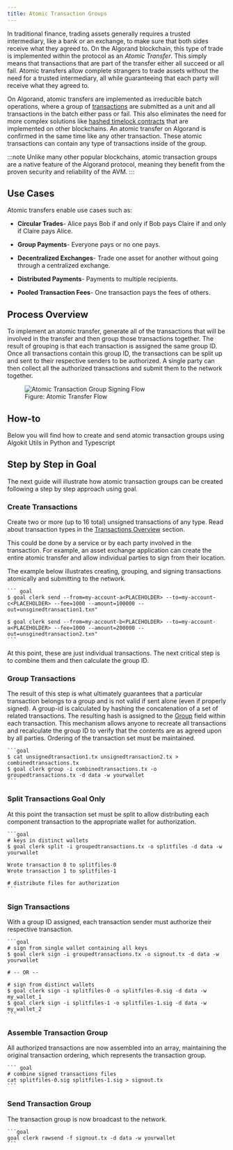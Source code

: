 ```yaml
---
title: Atomic Transaction Groups
---
```



In traditional finance, trading assets generally requires a trusted intermediary, like a bank or an exchange, to make sure that both sides receive what they agreed to. On the Algorand blockchain, this type of trade is implemented within the protocol as an _Atomic Transfer_. This simply means that transactions that are part of the transfer either all succeed or all fail. Atomic transfers allow complete strangers to trade assets without the need for a trusted intermediary, all while guaranteeing that each party will receive what they agreed to.

On Algorand, atomic transfers are implemented as irreducible batch operations, where a group of [transactions](/concepts/transactions/overview) are submitted as a unit and all transactions in the batch either pass or fail. This also eliminates the need for more complex solutions like [hashed timelock contracts](https://en.bitcoinwiki.org/wiki/Hashed_Timelock_Contracts) that are implemented on other blockchains. An atomic transfer on Algorand is confirmed in the same time like any other transaction. These atomic transactions can contain any type of transactions inside of the group.

:::note
Unlike many other popular blockchains, atomic transaction groups are a native feature of the Algorand protocol, meaning they benefit from the proven security and reliability of the AVM.
:::

## Use Cases

Atomic transfers enable use cases such as:

- **Circular Trades**- Alice pays Bob if and only if Bob pays Claire if and only if Claire pays Alice.

- **Group Payments**- Everyone pays or no one pays.

- **Decentralized Exchanges**- Trade one asset for another without going through a centralized exchange.

- **Distributed Payments**- Payments to multiple recipients.

- **Pooled Transaction Fees**- One transaction pays the fees of others.

## Process Overview

To implement an atomic transfer, generate all of the transactions that will be involved in the transfer and then group those transactions together. The result of grouping is that each transaction is assigned the same group ID. Once all transactions contain this group ID, the transactions can be split up and sent to their respective senders to be authorized. A single party can then collect all the authorized transactions and submit them to the network together.

<figure>
  <Image src={atomicTxnGroupFlow} alt='Atomic Transaction Group Signing Flow' />
  <figcaption>Figure: Atomic Transfer Flow</figcaption>
</figure>

## How-to

Below you will find how to create and send atomic transaction groups using Algokit Utils in Python and Typescript

<Tabs syncKey='lang'>
  <TabItem label='Python' icon='seti:python'>
    <RemoteCode
      src='https://raw.githubusercontent.com/algorandfoundation/devportal-code-examples/refs/heads/main/projects/python-examples/algokit_utils_py_examples/transactions/atomic_transaction_groups.py'
      snippet='ATOMIC_TRANSACTION_GROUP'
      lang='py'
      title='ATG'
      frame='none'
    />
  </TabItem>
  <TabItem label='Typescript' icon='seti:typescript'>
    <RemoteCode
      src='https://raw.githubusercontent.com/algorandfoundation/devportal-code-examples/refs/heads/main/projects/typescript-examples/algokit-utils-ts/transactions/atomic-transaction-groups.ts'
      snippet='ATOMIC_GROUP'
      lang='ts'
      title='ATG'
      frame='none'
    />
  </TabItem>
</Tabs>

## Step by Step in Goal

The next guide will illustrate how atomic transaction groups can be created following a step by step approach using goal.

### Create Transactions

Create two or more (up to 16 total) unsigned transactions of any type. Read about transaction types in the [Transactions Overview](concepts/transactions/overview) section.

This could be done by a service or by each party involved in the transaction. For example, an asset exchange application can create the entire atomic transfer and allow individual parties to sign from their location.

The example below illustrates creating, grouping, and signing transactions atomically and submitting to the network.

    ``` goal
    $ goal clerk send --from=my-account-a<PLACEHOLDER> --to=my-account-c<PLACEHOLDER> --fee=1000 --amount=100000 --out=unsginedtransaction1.txn"

    $ goal clerk send --from=my-account-b<PLACEHOLDER> --to=my-account-a<PLACEHOLDER> --fee=1000 --amount=200000 --out=unsginedtransaction2.txn"
    ```

At this point, these are just individual transactions. The next critical step is to combine them and then calculate the group ID.

### Group Transactions

The result of this step is what ultimately guarantees that a particular transaction belongs to a group and is not valid if sent alone (even if properly signed). A group-id is calculated by hashing the concatenation of a set of related transactions. The resulting hash is assigned to the [Group](/concepts/transactions/reference/#common-fields-header-and-type) field within each transaction. This mechanism allows anyone to recreate all transactions and recalculate the group ID to verify that the contents are as agreed upon by all parties. Ordering of the transaction set must be maintained.

    ```goal
    $ cat unsignedtransaction1.tx unsignedtransaction2.tx > combinedtransactions.tx
    $ goal clerk group -i combinedtransactions.tx -o groupedtransactions.tx -d data -w yourwallet
    ```

### Split Transactions Goal Only

At this point the transaction set must be split to allow distributing each component transaction to the appropriate wallet for authorization.

    ```goal
    # keys in distinct wallets
    $ goal clerk split -i groupedtransactions.tx -o splitfiles -d data -w yourwallet

    Wrote transaction 0 to splitfiles-0
    Wrote transaction 1 to splitfiles-1

    # distribute files for authorization
    ```

### Sign Transactions

With a group ID assigned, each transaction sender must authorize their respective transaction.

    ```goal
    # sign from single wallet containing all keys
    $ goal clerk sign -i groupedtransactions.tx -o signout.tx -d data -w yourwallet

    # -- OR --

    # sign from distinct wallets
    $ goal clerk sign -i splitfiles-0 -o splitfiles-0.sig -d data -w my_wallet_1
    $ goal clerk sign -i splitfiles-1 -o splitfiles-1.sig -d data -w my_wallet_2
    ```

### Assemble Transaction Group

All authorized transactions are now assembled into an array, maintaining the original transaction ordering, which represents the transaction group.

    ``` goal
    # combine signed transactions files
    cat splitfiles-0.sig splitfiles-1.sig > signout.tx
    ```

### Send Transaction Group

The transaction group is now broadcast to the network.

    ```goal
    goal clerk rawsend -f signout.tx -d data -w yourwallet
    ```
